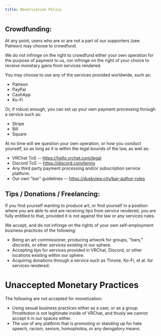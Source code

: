 ---
title: Monetization Policy
---
## Crowdfunding:
At any point, users who are or are not a part of our supporters (see: Patreon) may choose to crowdfund.

We do not infringe on the right to crowdfund either your own operation for the purpose of payment to us, nor infringe on the right of your choice to receive monetary gains from services rendered.

You may choose to use any of the services provided worldwide, such as:
- Patreon
- PayPal
- CashApp
- Ko-Fi

Or, if robust enough, you can set up your own payment processing through a service such as:
- Stripe
- Bill
- Square

At no time will we question your own operation, or how you conduct yourself, so as long as it is within the legal bounds of the law, as well as:
- VRChat ToS -- https://hello.vrchat.com/legal
- Discord ToS -- https://discord.com/terms
- Any third party payment processing and/or subscription service platform.
- Our own "bar" guidelines -- https://duskview.city/bar-author-rules

## Tips / Donations / Freelancing:
If you find yourself wanting to produce art, or find yourself in a position where you are able to and are receiving tips from service rendered, you are fully entitled to that, provided it is not against the law or any services rules.

We accept, and do not infringe on the rights of your own self-employment business practices of the following:
- Being an art commissioner, producing artwork for groups, "bars," discords, or other services existing in our sphere.
- Accepting tips for services provided in VRChat, Discord, or other locations existing within our sphere.
- Acquiring donations through a service such as Throne, Ko-Fi, et al. for services rendered.

# Unaccepted Monetary Practices
The following are not accepted for monetization:
- Using sexual business practices either as a user, or as a group.  Prostitution is not legitimate inside of VRChat, and thusly we cannot accept it in our spaces either.
- The use of any platform that is promoting or standing up for hate speech, racism, sexism, homophobia, or any derogatory means.
